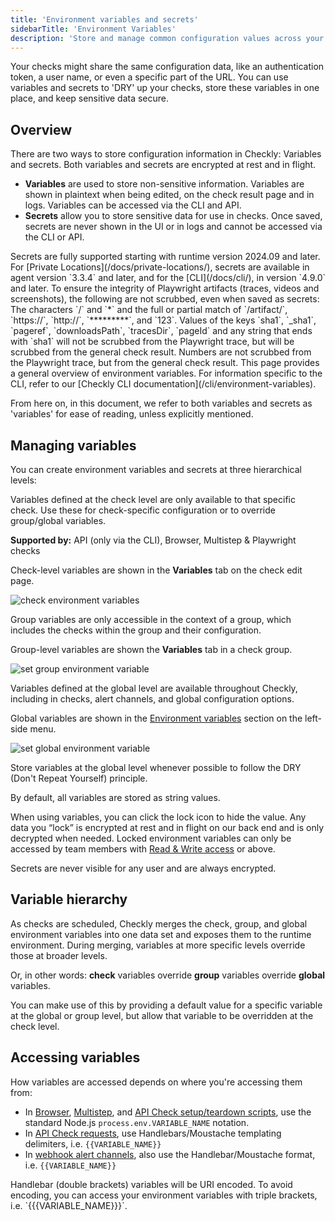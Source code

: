 ```yaml
---
title: 'Environment variables and secrets'
sidebarTitle: 'Environment Variables'
description: 'Store and manage common configuration values across your checks'
---
```



Your checks might share the same configuration data, like an authentication token, a user name, or even a specific part of the URL. You can use variables and secrets to 'DRY' up your checks, store these variables in one place, and keep sensitive data secure. 

## Overview

There are two ways to store configuration information in Checkly: Variables and secrets. Both variables and secrets are encrypted at rest and in flight.
* **Variables** are used to store non-sensitive information. Variables are shown in plaintext when being edited, on the check result page and in logs. Variables can be accessed via the CLI and API.
* **Secrets** allow you to store sensitive data for use in checks. Once saved, secrets are never shown in the UI or in logs and cannot be accessed via the CLI or API. 

<Note>
Secrets are fully supported starting with runtime version 2024.09 and later. For [Private Locations](/docs/private-locations/), secrets are available in agent version `3.3.4` and later, and for the [CLI](/docs/cli/), in version `4.9.0` and later.
</Note>

<Warning>
To ensure the integrity of Playwright artifacts (traces, videos and screenshots), the following are not scrubbed, even when saved as secrets: The characters `/` and `*` and the full or partial match of `/artifact/`, `https://`, `http://`, `*********`, and `123`.
Values of the keys `sha1`, `_sha1`, `pageref`, `downloadsPath`, `tracesDir`, `pageId` and any string that ends with `sha1` will not be scrubbed from the Playwright trace, but will be scrubbed from the general check result.
Numbers are not scrubbed from the Playwright trace, but from the general check result.
</Warning>

<Tip>
  This page provides a general overview of environment variables. For information specific to the CLI, refer to our [Checkly CLI documentation](/cli/environment-variables).
</Tip> 

From here on, in this document, we refer to both variables and secrets as 'variables' for ease of reading, unless explicitly mentioned.

## Managing variables

You can create environment variables and secrets at three hierarchical levels:

<Accordion title="Check-level">
Variables defined at the check level are only available to that specific check. Use these for check-specific configuration or to override group/global variables.

**Supported by:** API (only via the CLI), Browser, Multistep & Playwright checks

Check-level variables are shown in the **Variables** tab on the check edit page.

![check environment variables](/images/docs/images/browser-checks/check-environment-variables.png)
</Accordion>

<Accordion title="Group-level">
Group variables are only accessible in the context of a group, which includes the checks within the group and their configuration.

Group-level variables are shown the **Variables** tab in a check group.

![set group environment variable](/images/docs/images/browser-checks/group-environment-variables.png)
</Accordion>

<Accordion title="Global">
Variables defined at the global level are available throughout Checkly, including in checks, alert channels, and global configuration options.

Global variables are shown in the [Environment variables](https://app.checklyhq.com/environment-variables) section on the left-side menu.

![set global environment variable](/images/docs/images/browser-checks/global-environment-variables.png)

<Note>
Store variables at the global level whenever possible to follow the DRY (Don't Repeat Yourself) principle.
</Note>

</Accordion>

By default, all variables are stored as string values. 

When using variables, you can click the lock icon to hide the value. Any data you “lock” is encrypted at rest and in flight on our back end and is only decrypted when needed. Locked environment variables can only be accessed by team members with [Read & Write access](/admin/team-management/overview/) or above.

Secrets are never visible for any user and are always encrypted.

## Variable hierarchy

As checks are scheduled, Checkly merges the check, group, and global environment variables into one data set and exposes them
to the runtime environment. During merging, variables at more specific levels override those at broader levels.

Or, in other words: **check** variables override **group** variables override **global** variables.

You can make use of this by providing a default value for a specific variable at the global or group level, but allow that variable to
be overridden at the check level.

## Accessing variables

How variables are accessed depends on where you're accessing them from:

* In [Browser](/detect/synthetic-monitoring/browser-checks/mac-structure#environment-variables), [Multistep](/detect/synthetic-monitoring/multistep-checks/overview#built-in-runtime-variables), and [API Check setup/teardown scripts](/detect/synthetic-monitoring/api-checks/set-up-and-tear-down#built-in-variables), use the standard Node.js `process.env.VARIABLE_NAME` notation.
* In [API Check requests](/detect/synthetic-monitoring/api-checks/requests#accessing-environment-variables), use Handlebars/Moustache templating delimiters, i.e. `{{VARIABLE_NAME}}`
* In [webhook alert channels](/integrations/alerts/webhooks#template-variables), also use the Handlebar/Moustache format, i.e. `{{VARIABLE_NAME}}`

<Note>
  Handlebar (double brackets) variables will be URI encoded. To avoid encoding, you can access your environment variables with triple brackets, i.e. `{{{VARIABLE_NAME}}}`.
</Note>
